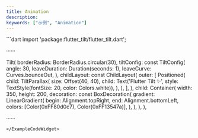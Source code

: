 ```yaml
---
title: Animation
description:
keywords: ["示例", "Animation"]
---
```


<ExampleCodeWidget name="AnimationDemo" height={850} previewText="预览" codeText="代码">
```dart
import 'package:flutter_tilt/flutter_tilt.dart';

······

Tilt(
  borderRadius: BorderRadius.circular(30),
  tiltConfig: const TiltConfig(
    angle: 30,
    leaveDuration: Duration(seconds: 1),
    leaveCurve: Curves.bounceOut,
  ),
  childLayout: const ChildLayout(
    outer: [
      Positioned(
        child: TiltParallax(
          size: Offset(40, 40),
          child: Text('Flutter Tilt ✨', style: TextStyle(fontSize: 20, color: Colors.white)),
        ),
      ),
    ],
  ),
  child: Container(
    width: 350,
    height: 200,
    decoration: const BoxDecoration(
      gradient: LinearGradient(
        begin: Alignment.topRight,
        end: Alignment.bottomLeft,
        colors: [Color(0xFF80d0c7), Color(0xFF13547a)],
      ),
    ),
  ),
),

······
```
</ExampleCodeWidget>
